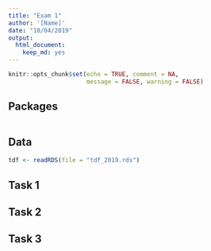 ```yaml
---
title: "Exam 1"
author: '[Name]'
date: "10/04/2019"
output: 
  html_document:
    keep_md: yes
---
```


```r
knitr::opts_chunk$set(echo = TRUE, comment = NA, 
                      message = FALSE, warning = FALSE)
```

## Packages

```r

```

## Data

```r
tdf <- readRDS(file = "tdf_2019.rds")
```

## Task 1



## Task 2



## Task 3
